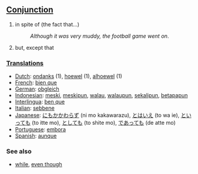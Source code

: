 == [[Conjunction]] ==
# in spite of (the fact that...) 
#:''Although it was very muddy, the football game went on''.
# but, except that

=== [[Translation]]s ===
* [[Dutch]]: [[ondanks]] (1), [[hoewel]] (1), [[alhoewel]] (1)
* [[French]]: [[bien que]] 
* [[German]]: [[obgleich]] 
* [[Indonesian]]: [[meski]], [[meskipun]], [[walau]], [[walaupun]], [[sekalipun]], [[betapapun]] 
* [[Interlingua]]: [[ben que]] 
* [[Italian]]: [[sebbene]] 
* [[Japanese]]: [[にもかかわらず]] (ni mo kakawarazu), [[とはいえ]] (to wa ie), [[といっても]] (to itte mo), [[としても]] (to shite mo), [[であっても]] (de atte mo)
* [[Portuguese]]: [[embora]] 
* [[Spanish]]: [[aunque]]

=== See also ===
*[[while]], [[even though]]